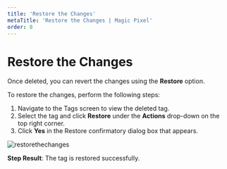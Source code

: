 ---
title: 'Restore the Changes'
metaTitle: 'Restore the Changes | Magic Pixel'
order: 8
---

# Restore the Changes

Once deleted, you can revert the changes using the **Restore** option.

To restore the changes, perform the following steps:
1. Navigate to the Tags screen to view the deleted tag.
2. Select the tag and click **Restore** under the **Actions** drop-down on the top right corner.
3. Click **Yes** in the Restore confirmatory dialog box that appears.

![restorethechanges](/images/tagsimages/restoretag.png)

**Step Result**: The tag is restored successfully.
